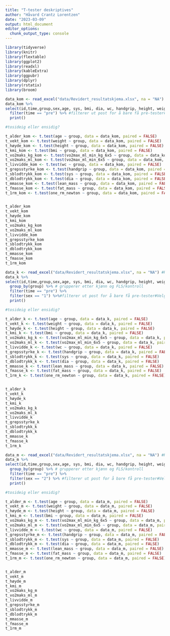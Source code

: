 ```yaml
---
title: "T-tester deskriptives"
author: "Håvard Crantz Lorentzen"
date: "2023-03-09"
output: html_document
editor_options: 
  chunk_output_type: console
---
```


```r

library(tidyverse)
library(knitr)
library(flextable)
library(ggplot2)
library(readxl)
library(kableExtra)
library(ggpubr)
library(dplyr)
library(rstatix)
library(broom)

data_kom <- read_excel("data/Revidert_resultatskjema.xlsx", na = "NA") #Henter data
data_kom %>%
select(id,time,group,sex,age, sys, bmi, dia, wc, handgrip, height, weight, vo2max_ml_min_kg_6x5, vo2max_ml_min_6x5, lean_mass, fat_mass, one_rm_newton) %>%
  filter(time == "pre") %>% #filterer ut post for å bare få pre-tester#Velger variabler
  print()

#tosideig eller ensidig?

t_alder_kom <- t.test(age ~ group, data = data_kom, paired = FALSE)
t_vekt_kom <- t.test(weight ~ group, data = data_kom, paired = FALSE)
t_høyde_kom <- t.test(height ~ group, data = data_kom, paired = FALSE)
t_kmi_kom <- t.test(bmi ~ group, data = data_kom, paired = FALSE)
t_vo2maks_kg_kom <- t.test(vo2max_ml_min_kg_6x5 ~ group, data = data_kom, paired = FALSE)
t_vo2maks_ml_kom <- t.test(vo2max_ml_min_6x5 ~ group, data = data_kom, paired = FALSE)
t_livvidde_kom <- t.test(wc ~ group, data = data_kom, paired = FALSE)
t_grepsstyrke_kom <- t.test(handgrip ~ group, data = data_kom, paired = FALSE)
t_sblodtrykk_kom <- t.test(sys ~ group, data = data_kom, paired = FALSE)
t_dblodtrykk_kom <- t.test(dia ~ group, data = data_kom, paired = FALSE)
t_mmasse_kom <- t.test(lean_mass ~ group, data = data_kom, paired = FALSE)
t_fmasse_kom <- t.test(fat_mass ~ group, data = data_kom, paired = FALSE)
t_1rm_kom <- t.test(one_rm_newton ~ group, data = data_kom, paired = FALSE)


t_alder_kom
t_vekt_kom
t_høyde_kom
t_kmi_kom 
t_vo2maks_kg_kom
t_vo2maks_ml_kom
t_livvidde_kom
t_grepsstyrke_kom
t_sblodtrykk_kom
t_dblodtrykk_kom
t_mmasse_kom
t_fmasse_kom
t_1rm_kom

```

```r
data_k <- read_excel("data/Revidert_resultatskjema.xlsx", na = "NA") #Henter data
data_k %>%
select(id,time,group,sex,age, sys, bmi, dia, wc, handgrip, height, weight, vo2max_ml_min_kg_6x5, vo2max_ml_min_6x5, lean_mass, fat_mass, one_rm_newton) %>%
  group_by(group) %>% # grupperer etter kjønn og FLS/kontroll
  filter(time == "pre") %>%
  filter(sex == "1") %>%#filterer ut post for å bare få pre-tester#Velger variabler
  print()

#tosideig eller ensidig?

t_alder_k <- t.test(age ~ group, data = data_k, paired = FALSE)
t_vekt_k <- t.test(weight ~ group, data = data_k, paired = FALSE)
t_høyde_k <- t.test(height ~ group, data = data_k, paired = FALSE)
t_kmi_k <- t.test(bmi ~ group, data = data_k, paired = FALSE)
t_vo2maks_kg_k <- t.test(vo2max_ml_min_kg_6x5 ~ group, data = data_k, paired = FALSE)
t_vo2maks_ml_k <- t.test(vo2max_ml_min_6x5 ~ group, data = data_k, paired = FALSE)
t_livvidde_k <- t.test(wc ~ group, data = data_k, paired = FALSE)
t_grepsstyrke_k <- t.test(handgrip ~ group, data = data_k, paired = FALSE)
t_sblodtrykk_k <- t.test(sys ~ group, data = data_k, paired = FALSE)
t_dblodtrykk_k <- t.test(dia ~ group, data = data_k, paired = FALSE)
t_mmasse_k <- t.test(lean_mass ~ group, data = data_k, paired = FALSE)
t_fmasse_k <- t.test(fat_mass ~ group, data = data_k, paired = FALSE)
t_1rm_k <- t.test(one_rm_newton ~ group, data = data_k, paired = FALSE)


t_alder_k
t_vekt_k
t_høyde_k
t_kmi_k 
t_vo2maks_kg_k
t_vo2maks_ml_k
t_livvidde_k
t_grepsstyrke_k
t_sblodtrykk_k
t_dblodtrykk_k
t_mmasse_k
t_fmasse_k
t_1rm_k

```

```r

data_m <- read_excel("data/Revidert_resultatskjema.xlsx", na = "NA") #Henter data
data_m %>%
select(id,time,group,sex,age, sys, bmi, dia, wc, handgrip, height, weight, vo2max_ml_min_kg_6x5, vo2max_ml_min_6x5, lean_mass, fat_mass, one_rm_newton) %>%
  group_by(group) %>% # grupperer etter kjønn og FLS/kontroll
  filter(time == "pre") %>%
  filter(sex == "2") %>% #filterer ut post for å bare få pre-tester#Velger variabler
  print()

#tosideig eller ensidig?

t_alder_m <- t.test(age ~ group, data = data_m, paired = FALSE)
t_vekt_m <- t.test(weight ~ group, data = data_m, paired = FALSE)
t_høyde_m <- t.test(height ~ group, data = data_m, paired = FALSE)
t_kmi_m <- t.test(bmi ~ group, data = data_m, paired = FALSE)
t_vo2maks_kg_m <- t.test(vo2max_ml_min_kg_6x5 ~ group, data = data_m, paired = FALSE)
t_vo2maks_ml_m <- t.test(vo2max_ml_min_6x5 ~ group, data = data_m, paired = FALSE)
t_livvidde_m <- t.test(wc ~ group, data = data_m, paired = FALSE)
t_grepsstyrke_m <- t.test(handgrip ~ group, data = data_m, paired = FALSE)
t_sblodtrykk_m <- t.test(sys ~ group, data = data_m, paired = FALSE)
t_dblodtrykk_m <- t.test(dia ~ group, data = data_m, paired = FALSE)
t_mmasse_m <- t.test(lean_mass ~ group, data = data_m, paired = FALSE)
t_fmasse_m <- t.test(fat_mass ~ group, data = data_m, paired = FALSE)
t_1rm_m <- t.test(one_rm_newton ~ group, data = data_m, paired = FALSE)


t_alder_m
t_vekt_m
t_høyde_m
t_kmi_m
t_vo2maks_kg_m
t_vo2maks_ml_m
t_livvidde_m
t_grepsstyrke_m
t_sblodtrykk_m
t_dblodtrykk_m
t_mmasse_m
t_fmasse_m
t_1rm_m

```

